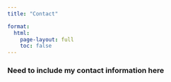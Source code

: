 ---
title: "Contact"

format:
  html:
    page-layout: full
    toc: false
---

### Need to include my contact information here
